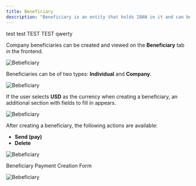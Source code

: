 ```yaml
---
title: Beneficiary
description: "Beneficiary is an entity that holds IBAN in it and can be used to create debit payments"
---
```

test test TEST TEST qwerty

Company beneficiaries can be created and viewed on the **Beneficiary** tab in the frontend.

![Bebeficiary](../images//ben/ben1.png)

Beneficiaries can be of two types: **Individual** and **Company**.

![Bebeficiary](../images//ben/ben2.png)

If the user selects **USD** as the currency when creating a beneficiary, an additional section with fields to fill in appears.

![Bebeficiary](../images//ben/ben3.png)

After creating a beneficiary, the following actions are available:

- **Send (pay)**
- **Delete**

![Bebeficiary](../images//ben/ben4.png)

Beneficiary Payment Creation Form

![Bebeficiary](../images//ben/ben5.png)




